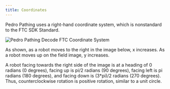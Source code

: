 ```yaml
---
title: Coordinates
---
```


Pedro Pathing uses a right-hand coordinate system, which is nonstandard to the FTC SDK Standard.

![Pedro Pathing Decode FTC Coordinate System](/docs/fieldcoordinates.png)

As shown, as a robot moves to the right in the image below, x increases. As a robot moves up on the field image, y increases.  

A robot facing towards the right side of the image is at a heading of 0 radians (0 degrees), facing up is pi/2 radians (90 degrees), facing left is pi radians (180 degrees), and facing down is (3*pi)/2 radians (270 degrees).
Thus, counterclockwise rotation is positive rotation, similar to a unit circle.
